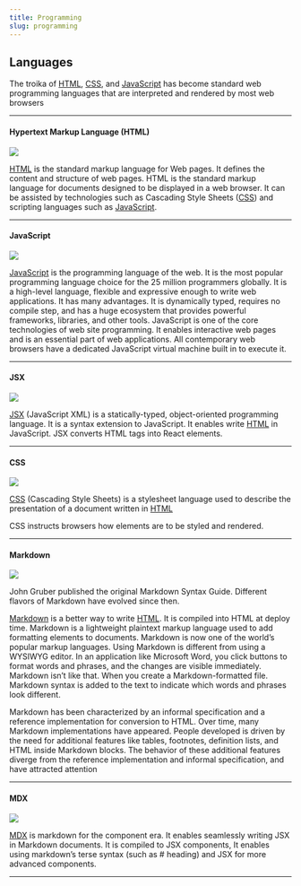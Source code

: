 ```yaml
---
title: Programming
slug: programming
---
```



## Languages

The troika of [HTML](https://developer.mozilla.org/en-US/docs/Web/HTML), [CSS](https://developer.mozilla.org/en-US/docs/Web/CSS), and [JavaScript](https://developer.mozilla.org/en-US/docs/Web/JavaScript) has become standard web programming languages that are interpreted and rendered by most web browsers


---

#### Hypertext Markup Language (HTML)

<img src="/img/HTML5logo.png" height={100} width={100} />

[HTML](https://developer.mozilla.org/en-US/docs/Web/HTML) is the standard markup language for Web pages. It defines the content and structure of web pages. HTML is the standard markup language for documents designed to be displayed in a web browser. It can be assisted by technologies such as Cascading Style Sheets ([CSS](https://developer.mozilla.org/en-US/docs/Web/CSS)) and scripting languages such as [JavaScript](https://developer.mozilla.org/en-US/docs/Web/JavaScript).


---

#### JavaScript

<img src="/img/JavaScript.png" height={100} width={100} />

[JavaScript](https://developer.mozilla.org/en-US/docs/Web/JavaScript) is the programming language of the web. It is the most popular programming language choice for the 25 million programmers globally. It is a high-level language, flexible and expressive enough to write web applications. It has many advantages. It is dynamically typed, requires no compile step, and has a huge ecosystem that provides powerful frameworks, libraries, and other tools. JavaScript is one of the core technologies of web site programming. It enables interactive web pages and is an essential part of web applications. All contemporary web browsers have a dedicated JavaScript virtual machine built in to execute it.


---

#### JSX

<img src="/img/jsxlogo.png" height={100} width={100} />


[JSX](https://reactjs.org/docs/introducing-jsx.html#Next.js-focus-wrapper) (JavaScript XML) is a statically-typed, object-oriented programming language. It is a syntax extension to JavaScript. It enables write [HTML](https://developer.mozilla.org/en-US/docs/Web/HTML) in JavaScript. JSX converts HTML tags into React elements.


---

#### CSS

<img src="/img/CSS3logo.png" height={100} width={100} />


[CSS](https://developer.mozilla.org/en-US/docs/Web/CSS) (Cascading Style Sheets) is a stylesheet language used to describe the presentation of a document written in [HTML](https://developer.mozilla.org/en-US/docs/Web/HTML)

CSS instructs browsers how elements are to be styled and rendered.


---

#### Markdown

<img src="/img/Markdown.png" height={100} width={100} />

John Gruber published the original Markdown Syntax Guide. Different flavors of Markdown have evolved since then.

[Markdown](https://www.markdownguide.org) is a better way to write [HTML](https://developer.mozilla.org/en-US/docs/Web/HTML). It is compiled into HTML at deploy time. Markdown is a lightweight plaintext markup language used to add formatting elements to documents. Markdown is now one of the world’s popular markup languages. Using Markdown is different from using a WYSIWYG editor. In an application like Microsoft Word, you click buttons to format words and phrases, and the changes are visible immediately. Markdown isn’t like that. When you create a Markdown-formatted file. Markdown syntax is added to the text to indicate which words and phrases look different.

Markdown has been characterized by an informal specification and a reference implementation for conversion to HTML. Over time, many Markdown implementations have appeared. People developed is driven by the need for additional features like tables, footnotes, definition lists, and HTML inside Markdown blocks. The behavior of these additional features diverge from the reference implementation and informal specification, and have attracted attention


---

#### MDX

<img src="/img/mdxLogo.png" height={100} width={200} />



[MDX](https://mdxjs.com/) is markdown for the component era. It enables seamlessly writing JSX in Markdown documents. It is compiled to JSX components, It enables using markdown’s terse syntax (such as # heading) and JSX for more advanced components.


---

